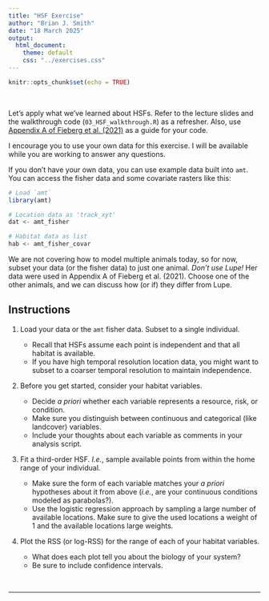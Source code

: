```yaml
---
title: "HSF Exercise"
author: "Brian J. Smith"
date: "18 March 2025"
output: 
  html_document:
    theme: default
    css: "../exercises.css"
---
```


```r
knitr::opts_chunk$set(echo = TRUE)
```

<br>

Let's apply what we've learned about HSFs. Refer to the lecture slides and the walkthrough code (`03_HSF_walkthrough.R`) as a refresher. Also, use <a href="https://conservancy.umn.edu/bitstream/handle/11299/218272/AppA_HSF_examples.html" target="_blank" rel="noopener noreferrer">Appendix A of Fieberg et al. (2021)</a> as a guide for your code.

I encourage you to use your own data for this exercise. I will be available while you are working to answer any questions.

If you don't have your own data, you can use example data built into `amt`. You can access the fisher data and some covariate rasters like this:

```r
# Load `amt`
library(amt)

# Location data as 'track_xyt'
dat <- amt_fisher

# Habitat data as list
hab <- amt_fisher_covar

```

We are not covering how to model multiple animals today, so for now,
subset your data (or the fisher data) to just one animal. *Don't use Lupe!* Her data were used in Appendix A of Fieberg et al. (2021). Choose one of the other animals, and we can discuss how (or if) they differ from Lupe.

## Instructions

1. Load your data or the `amt` fisher data. Subset to a single individual.

    * Recall that HSFs assume each point is independent and that all habitat is available.
    * If you have high temporal resolution location data, you might want to subset to a coarser temporal resolution to maintain independence.

2. Before you get started, consider your habitat variables. 

    * Decide *a priori* whether each variable represents a resource, risk, or condition. 
    * Make sure you distinguish between continuous and categorical (like landcover) variables.
    * Include your thoughts about each variable as comments in your analysis script.
    
3. Fit a third-order HSF. *I.e.*, sample available points from within the home range of your individual.

    * Make sure the form of each variable matches your *a priori* hypotheses about it from above (*i.e.*, are your continuous conditions modeled as parabolas?).
    * Use the logistic regression approach by sampling a large number of available locations. Make sure to give the used locations a weight of 1 and the available locations large weights.
    
4. Plot the RSS (or log-RSS) for the range of each of your habitat variables.

    * What does each plot tell you about the biology of your system?
    * Be sure to include confidence intervals.


<br>
<hr>
<br>